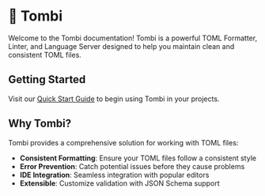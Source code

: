# 🦅 Tombi

Welcome to the Tombi documentation! Tombi is a powerful TOML Formatter, Linter,
and Language Server designed to help you maintain clean and consistent TOML files.

## Getting Started

Visit our [Quick Start Guide](/documentation/installation) to begin using Tombi in your projects.

## Why Tombi?

Tombi provides a comprehensive solution for working with TOML files:

- **Consistent Formatting**: Ensure your TOML files follow a consistent style
- **Error Prevention**: Catch potential issues before they cause problems
- **IDE Integration**: Seamless integration with popular editors
- **Extensible**: Customize validation with JSON Schema support
